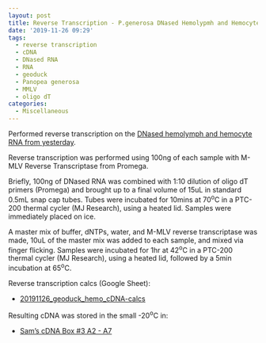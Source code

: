 ```yaml
---
layout: post
title: Reverse Transcription - P.generosa DNased Hemolypmh and Hemocyte RNA from 20191125
date: '2019-11-26 09:29'
tags:
  - reverse transcription
  - cDNA
  - DNased RNA
  - RNA
  - geoduck
  - Panopea generosa
  - MMLV
  - oligo dT
categories:
  - Miscellaneous
---
```

Performed reverse transcription on the [DNased hemolymph and hemocyte RNA from yesterday](https://robertslab.github.io/sams-notebook/2019/11/25/RNA-Isolation-and-Quantification-Geoduck-hemolymph-and-hemocyte-samples.html).

Reverse transcription was performed using 100ng of each sample with M-MLV Reverse Transcriptase from Promega.

Briefly, 100ng of DNased RNA was combined with 1:10 dilution of oligo dT primers (Promega) and brought up to a final volume of 15uL in standard 0.5mL snap cap tubes. Tubes were incubated for 10mins at 70<sup>o</sup>C in a PTC-200 thermal cycler (MJ Research), using a heated lid. Samples were immediately placed on ice.

A master mix of buffer, dNTPs, water, and M-MLV reverse transcriptase was made, 10uL of the master mix was added to each sample, and mixed via finger flicking. Samples were incubated for 1hr at 42<sup>o</sup>C in a PTC-200 thermal cycler (MJ Research), using a heated lid, followed by a 5min incubation at 65<sup>o</sup>C.

Reverse transcription calcs (Google Sheet):

- [20191126_geoduck_hemo_cDNA-calcs](https://docs.google.com/spreadsheets/d/1gzXoUYoJbOdBXwYH_KABzw88cX_YxcPCFMaHx_SC_Os/edit?usp=sharing)

Resulting cDNA was stored in the small -20<sup>o</sup>C in:

- [Sam's cDNA Box #3 A2 - A7](https://docs.google.com/spreadsheets/d/1dH1nrwITQwoYXUFSNx0-dHIjquq_Pde11pJ3Hz7K1Xc/edit#gid=0)
